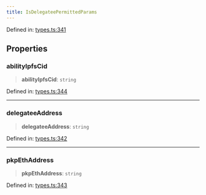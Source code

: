 ```yaml
---
title: IsDelegateePermittedParams
---
```


Defined in: [types.ts:341](https://github.com/LIT-Protocol/Vincent/blob/73da7c01d4eb076a0ff8650f85c7adf29f486588/packages/libs/contracts-sdk/src/types.ts#L341)

## Properties

### abilityIpfsCid

> **abilityIpfsCid**: `string`

Defined in: [types.ts:344](https://github.com/LIT-Protocol/Vincent/blob/73da7c01d4eb076a0ff8650f85c7adf29f486588/packages/libs/contracts-sdk/src/types.ts#L344)

***

### delegateeAddress

> **delegateeAddress**: `string`

Defined in: [types.ts:342](https://github.com/LIT-Protocol/Vincent/blob/73da7c01d4eb076a0ff8650f85c7adf29f486588/packages/libs/contracts-sdk/src/types.ts#L342)

***

### pkpEthAddress

> **pkpEthAddress**: `string`

Defined in: [types.ts:343](https://github.com/LIT-Protocol/Vincent/blob/73da7c01d4eb076a0ff8650f85c7adf29f486588/packages/libs/contracts-sdk/src/types.ts#L343)
